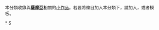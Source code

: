 {{Catnav|頁面分類|地理|大洲|大洋洲|大洋洲国家|萨摩亚}}
{{Catnav|頁面分類|地理|国家|大洋洲国家|萨摩亚}}
{{hiddencat}}
{{WPSS-cat}}
本分類收錄與'''[[薩摩亞|薩摩亞]]'''相關的[[Wikipedia:小作品|小作品]]。若要將條目加入本分類下，請加入'''{{tl|Samoa-stub}}'''，或者'''{{tl|薩摩亞小作品}}'''模板。

[[Category:薩摩亞|*]]
[[Category:大洋洲小作品|S]]